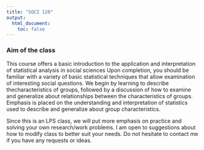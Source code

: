 ```yaml
---
title: "SOCI 120"
output:
  html_document:
    toc: false
---
```


### Aim of the class
This course offers a basic introduction to the application and interpretation of statistical analysis in social sciences Upon completion, you should be familiar with a variety of basic statistical techniques that allow examination of interesting social questions. We begin by learning to describe thecharacteristics of groups, followed by a discussion of how to examine and generalize about relationships between the characteristics of groups. Emphasis is placed on the understanding and interpretation of statistics used to describe and generalize about group characteristics.

Since this is an LPS class, we will put more emphasis on practice and solving your own research/work problems. I am open to suggestions about how to modify class to better suit your needs. Do not hesitate to contact me if you have any requests or ideas.



